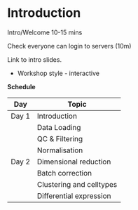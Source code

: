 # Introduction {#intro}


Intro/Welcome 10-15 mins

Check everyone can login to servers (10m)


Link to intro slides.

* Workshop style - interactive




**Schedule**

| Day   | Topic                    |
|-------|--------------------------|
| Day 1 | Introduction             |
|       | Data Loading             |
|       | QC & Filtering           |
|       | Normalisation            |
| Day 2 | Dimensional reduction    |
|       | Batch correction         |
|       | Clustering and celltypes |
|       | Differential expression  |


